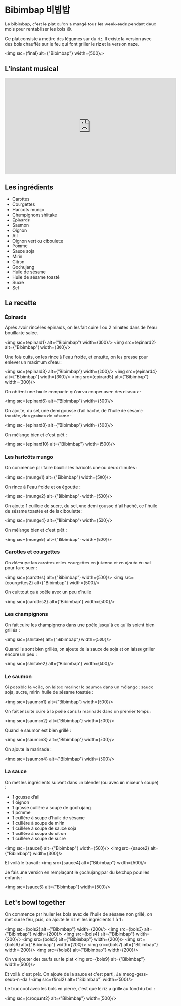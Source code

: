 

# Bibimbap 비빔밥

Le bibimbap, c'est le plat qu'on a mangé tous les week-ends pendant deux mois pour rentabiliser les bols 😅.

Ce plat consiste à mettre des légumes sur du riz. Il existe la version avec des bols chauffés sur le feu qui font griller le riz et la version naze.

<img src={final} alt={"Bibimbap"} width={500}/>


## L'instant musical

<iframe width="560" height="315" src="https://www.youtube.com/embed/WFkT2CeDVg4?si=KQXA0U6Ef4gdV-ZI" title="YouTube video player" frameborder="0" allow="accelerometer; autoplay; clipboard-write; encrypted-media; gyroscope; picture-in-picture; web-share" referrerpolicy="strict-origin-when-cross-origin" allowfullscreen></iframe>

## Les ingrédients

* Carottes
* Courgettes
* Haricots mungo
* Champignons shiitake
* Épinards
* Saumon
* Oignon
* Ail
* Oignon vert ou ciboulette
* Pomme
* Sauce soja
* Mirin
* Citron
* Gochujang
* Huile de sésame
* Huile de sésame toasté
* Sucre
* Sel

## La recette

### Épinards

Après avoir rincé les épinards, on les fait cuire 1 ou 2 minutes dans de l'eau bouillante salée.

<img src={epinard1} alt={"Bibimbap"} width={300}/>
<img src={epinard2} alt={"Bibimbap"} width={300}/>

Une fois cuits, on les rince à l'eau froide, et ensuite, on les presse pour enlever un maximum d'eau :

<img src={epinard3} alt={"Bibimbap"} width={300}/>
<img src={epinard4} alt={"Bibimbap"} width={300}/>
<img src={epinard5} alt={"Bibimbap"} width={300}/>

On obtient une boule compacte qu'on va couper avec des ciseaux :

<img src={epinard6} alt={"Bibimbap"} width={500}/>

On ajoute, du sel, une demi gousse d'ail haché, de l'huile de sésame toastée, des graines de sésame :

<img src={epinard8} alt={"Bibimbap"} width={500}/>

On mélange bien et c'est prêt :

<img src={epinard10} alt={"Bibimbap"} width={500}/>

### Les haricôts mungo

On commence par faire bouillir les haricôts une ou deux minutes :

<img src={mungo1} alt={"Bibimbap"} width={500}/>

On rince à l'eau froide et on égoutte :

<img src={mungo2} alt={"Bibimbap"} width={500}/>

On ajoute 1 cuillère de sucre, du sel, une demi gousse d'ail haché, de l'huile de sésame toastée et de la ciboulette :

<img src={mungo4} alt={"Bibimbap"} width={500}/>

On mélange bien et c'est prêt :

<img src={mungo5} alt={"Bibimbap"} width={500}/>

### Carottes et courgettes

On découpe les carottes et les courgettes en julienne et on ajoute du sel pour faire suer :

<img src={carottes} alt={"Bibimbap"} width={500}/>
<img src={courgettes2} alt={"Bibimbap"} width={500}/>

On cuit tout ça à poêle avec un peu d'huile

<img src={carottes2} alt={"Bibimbap"} width={500}/>

### Les champignons

On fait cuire les champignons dans une poêle jusqu'à ce qu'ils soient bien grillés :

<img src={shiitake} alt={"Bibimbap"} width={500}/>

Quand ils sont bien grillés, on ajoute de la sauce de soja et on laisse griller encore un peu :

<img src={shiitake2} alt={"Bibimbap"} width={500}/>

### Le saumon

Si possible la veille, on laisse mariner le saumon dans un mélange : sauce soja, sucre, mirin, huile de sésame toastée :

<img src={saumon1} alt={"Bibimbap"} width={500}/>

On fait ensuite cuire à la poêle sans la marinade dans un premier temps :

<img src={saumon2} alt={"Bibimbap"} width={500}/>

Quand le saumon est bien grillé :

<img src={saumon3} alt={"Bibimbap"} width={500}/>

On ajoute la marinade :

<img src={saumon4} alt={"Bibimbap"} width={500}/>

### La sauce

On met les ingrédients suivant dans un blender (ou avec un mixeur à soupe) :
* 1 gousse d’ail
* 1 oignon
* 1 grosse cuillère à soupe de gochujang
* 1 pomme
* 1 cuillère à soupe d’huile de sésame
* 1 cuillère à soupe de mirin
* 1 cuillère à soupe de sauce soja
* 1 cuillère à soupe de citron
* 1 cuillère à soupe de sucre

<img src={sauce1} alt={"Bibimbap"} width={500}/>
<img src={sauce2} alt={"Bibimbap"} width={300}/>

Et voilà le travail :
<img src={sauce4} alt={"Bibimbap"} width={500}/>

Je fais une version en remplaçant le gochujang par du ketchup pour les enfants :

<img src={sauce6} alt={"Bibimbap"} width={500}/>

## Let's bowl together

On commence par huiler les bols avec de l'huile de sésame non grillé, on met sur le feu, puis, on ajoute le riz et les ingrédients 1 à 1 :

<img src={bols2} alt={"Bibimbap"} width={200}/>
<img src={bols3} alt={"Bibimbap"} width={200}/>
<img src={bols4} alt={"Bibimbap"} width={200}/>
<img src={bols5} alt={"Bibimbap"} width={200}/>
<img src={bols6} alt={"Bibimbap"} width={200}/>
<img src={bols7} alt={"Bibimbap"} width={200}/>
<img src={bols8} alt={"Bibimbap"} width={200}/>

On va ajouter des œufs sur le plat
<img src={bols9} alt={"Bibimbap"} width={500}/>

Et voilà, c'est prêt. On ajoute de la sauce et c'est parti, Jal meog-gess-seub-ni-da !
<img src={final2} alt={"Bibimbap"} width={500}/>

Le truc cool avec les bols en pierre, c'est que le riz a grillé au fond du bol :

<img src={croquant2} alt={"Bibimbap"} width={500}/>